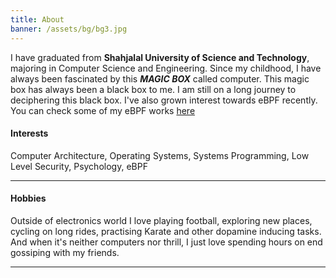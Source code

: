 ```yaml
---
title: About
banner: /assets/bg/bg3.jpg
---
```


I have graduated from **Shahjalal University of Science and Technology**, majoring in Computer Science and Engineering. Since my childhood, I have always been fascinated by this ***MAGIC BOX*** called computer. This magic box has always been a black box to me. I am still on a long journey to deciphering this black box.
I've also grown interest towards eBPF recently. You can check some of my eBPF works [here](https://github.com/NobinPegasus/xdp-tutorial/tree/nobin)

#### Interests
Computer Architecture, Operating Systems, Systems Programming, Low Level Security, Psychology, eBPF

---

#### Hobbies
Outside of electronics world I love playing football, exploring new places, cycling on long rides, practising Karate and other dopamine inducing tasks. And when it's neither computers nor thrill, I just love spending hours on end gossiping with my friends. 

---